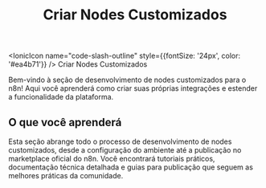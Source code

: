 ﻿---
sidebar_position: 0
title: Criar Nodes Customizados
description: Aprenda a desenvolver e publicar nodes customizados para o n8n
sidebar_label: Introdução
---

<IonicIcon name="code-slash-outline" style={{fontSize: '24px', color: '#ea4b71'}} />
Criar Nodes Customizados

Bem-vindo à seção de desenvolvimento de nodes customizados para o n8n! Aqui você aprenderá como criar suas próprias integrações e estender a funcionalidade da plataforma.

## O que você aprenderá

Esta seção abrange todo o processo de desenvolvimento de nodes customizados, desde a configuração do ambiente até a publicação no marketplace oficial do n8n. Você encontrará tutoriais práticos, documentação técnica detalhada e guias para publicação que seguem as melhores práticas da comunidade.
